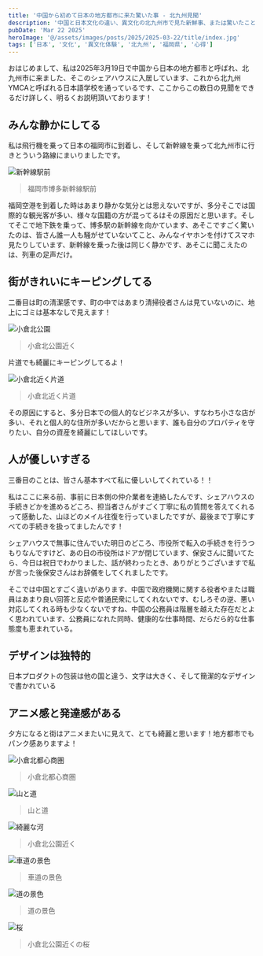 ```yaml
---
title: '中国から初めて日本の地方都市に来た驚いた事 - 北九州見聞'
description: '中国と日本文化の違い、異文化の北九州市で見た新鮮事、または驚いたことについてを詳しく説明して頂いております'
pubDate: 'Mar 22 2025'
heroImage: '@/assets/images/posts/2025/2025-03-22/title/index.jpg'
tags: ['日本', '文化', '異文化体験', '北九州', '福岡県', '心得']
---
```



おはじめまして、私は2025年3月19日で中国から日本の地方都市と呼ばれ、北九州市に来ました、そこのシェアハウスに入居しています、これから北九州YMCAと呼ばれる日本語学校を通っているです、ここからこの数日の見聞をできるだけ詳しく、明るくお説明頂いております！

## みんな静かにしてる

私は飛行機を乗って日本の福岡市に到着し、そして新幹線を乗って北九州市に行きとういう路線にまいりましたです。

<Image src={shinkansen} class="rounded-xl" alt="新幹線駅前" />
<blockquote>福岡市博多新幹線駅前</blockquote>

福岡空港を到着した時はあまり静かな気分とは思えないですが、多分そこでは国際的な観光客が多い、様々な国籍の方が混ってるはその原因だと思います。そしてそこで地下鉄を乗って、博多駅の新幹線を向かています、あそこですごく驚いたのは、皆さん誰一人も騒がせていないてこと、みんなイヤホンを付けてスマホ見たりしています、新幹線を乗った後は同じく静かです、あそこに聞こえたのは、列車の足声だけ。

## 街がきれいにキーピングしてる

二番目は町の清潔感です、町の中ではあまり清掃役者さんは見ていないのに、地上にゴミは基本なしで見えます！

<Image src={kokuraPark} class="rounded-xl" alt="小倉北公園" />
<blockquote>小倉北公園近く</blockquote>

片道でも綺麗にキーピングしてるよ！

<Image src={kokuraNearLane} class="rounded-xl" alt="小倉北近く片道" />
<blockquote>小倉北近く片道</blockquote>

その原因にすると、多分日本での個人的なビジネスが多い、すなわち小さな店が多い、それと個人的な住所が多いだからと思います、誰も自分のプロパティを守りたい、自分の資産を綺麗にしてほしいです。

## 人が優しいすぎる

三番目のことは、皆さん基本すべて私に優しいしてくれている！！

私はここに来る前、事前に日本側の仲介業者を連絡したんです、シェアハウスの手続きどかを進めるどころ、担当者さんがすごく丁寧に私の質問を答えてくれるって感動した、山ほどのメイル往復を行っていましたですが、最後まで丁寧にすべての手続きを扱ってましたんです！

シェアハウスで無事に住んでいた明日のどころ、市役所で転入の手続きを行うつもりなんですけど、あの日の市役所はドアが閉じています、保安さんに聞いてたら、今日は祝日でわかりました、話が終わったとき、ありがとうございますで私が言った後保安さんはお辞儀をしてくれましたです。

そこでは中国とすごく違いがあります、中国で政府機関に関する役者やまたは職員はあまり良い回答と反応や普通民衆にしてくれないです、むしろその逆、悪い対応してくれる時も少なくないですね、中国の公務員は階層を越えた存在だとよく思われています、公務員になれた同時、健康的な仕事時間、だらだら的な仕事態度も恵まれている。

## デザインは独特的

日本プロダクトの包装は他の国と違う、文字は大きく、そして簡潔的なデザインで書かれている

## アニメ感と発達感がある

夕方になると街はアニメまたいに見えて、とても綺麗と思います！地方都市でもパンク感ありますよ！

<Image src={kokuraDowntown} class="rounded-xl" alt="小倉北都心商圏" />
<blockquote>小倉北都心商圏</blockquote>

<Image src={mountainAndLane} class="rounded-xl" alt="山と道" />
<blockquote>山と道</blockquote>

<Image src={prettyCanal} class="rounded-xl" alt="綺麗な河" />
<blockquote>小倉北公園近く</blockquote>

<Image src={sceneryOfLane} class="rounded-xl" alt="車道の景色" />
<blockquote>車道の景色</blockquote>

<Image src={lane} class="rounded-xl" alt="道の景色" />
<blockquote>道の景色</blockquote>

<Image src={sakura} class="rounded-xl" alt="桜" />
<blockquote>小倉北公園近くの桜</blockquote>
